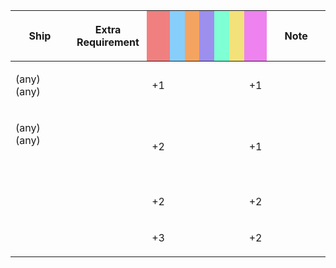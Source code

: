 {|class="wikitable" style="width:100%; text-align: center; vertical-align: middle;"
|-
! style="width: 20%;" | Ship
! style="width: 25%;" | Extra Requirement
! style="width: 5%; background-color: lightcoral;" | {{Firepower}}
! style="width: 5%; background-color: lightskyblue;" | {{Torpedo}}
! style="width: 5%; background-color: sandybrown;" | {{AA}}
! style="width: 5%; background-color: #9C8FEE;" | {{ASW}}
! style="width: 5%; background-color: #7fffd4;" | {{LOS}}
! style="width: 5%; background-color: #F2E279;" | {{Armor}}
! style="width: 5%; background-color: violet;" | {{Evasion}}
! style="width: 20%;" | Note
|-
! {{ShipLink|Hiyou}} (any)<br/>{{ShipLink|Junyou}} (any)
| style="text-align:left;" | 
| +1 || || || || || || +1
| style="text-align:left;" | 
|-
! {{ShipLink|Shoukaku}} (any)<br/>{{ShipLink|Zuikaku}} (any)<br/>{{ShipLink|Zuihou}}<br/>{{ShipLink|Ryuuhou}}<br/>{{ShipLink|Shouhou/Kai}}
| style="text-align:left;" | 
| +2 || || || || || || +1
| style="text-align:left;" | 
|-
! {{ShipLink|Zuihou Kai}}<br/>{{ShipLink|Ryuuhou Kai|Ryuuhou Kai Ni E|Ryuuhou Kai Ni|text=Ryuuhou Kai/Kai Ni (E)}}
| style="text-align:left;" | 
| +2 || || || || || || +2
| style="text-align:left;" | 
|-
! {{ShipLink|Zuihou Kai Ni|Zuihou Kai Ni B|text=Zuihou Kai Ni (B)}}
| style="text-align:left;" | 
| +3 || || || || || || +2
| style="text-align:left;" | 
|}